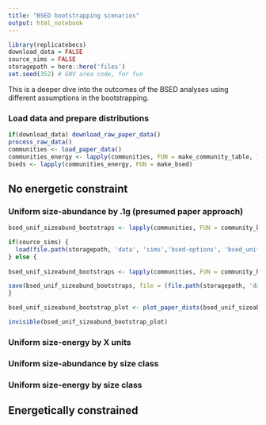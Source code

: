 ```yaml
---
title: "BSED bootstrapping scenarios"
output: html_notebook
---
```

```r
library(replicatebecs)
download_data = FALSE
source_sims = FALSE
storagepath = here::here('files')
set.seed(352) # GNV area code, for fun
```

This is a deeper dive into the outcomes of the BSED analyses using different assumptions in the bootstrapping. 

### Load data and prepare distributions

```r
if(download_data) download_raw_paper_data()
process_raw_data()
communities <- load_paper_data()
communities_energy <- lapply(communities, FUN = make_community_table, ln_units = 0.2)
bseds <- lapply(communities_energy, FUN = make_bsed)
```

## No energetic constraint

### Uniform size-abundance by .1g (presumed paper approach)

```r

bsed_unif_sizeabund_bootstraps <- lapply(communities, FUN = community_bootstrap,  bootstrap_function = 'bootstrap_unif_sizeabund_bsed_doi', nbootstraps = 10000)

```

```r
if(source_sims) {
  load(file.path(storagepath, 'data', 'sims','bsed-options', 'bsed_uniform_bootstraps.Rdata'))
} else {
  
bsed_unif_sizeabund_bootstraps <- lapply(communities, FUN = community_bootstrap,  bootstrap_function = 'bootstrap_unif_sizeabund_bsed_doi', nbootstraps = 10)

save(bsed_unif_sizeabund_bootstraps, file = (file.path(storagepath, 'data', 'sims','bsed-options', 'bsed_uniform_bootstraps.Rdata')))
}
```


```r

bsed_unif_sizeabund_bootstrap_plot <- plot_paper_dists(bsed_unif_sizeabund_bootstraps, dist_type = 'bsed_bootstraps')

invisible(bsed_unif_sizeabund_bootstrap_plot)
```

### Uniform size-energy by X units

### Uniform size-abundance by size class

### Uniform size-energy by size class

## Energetically constrained

